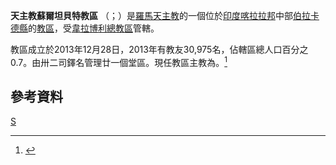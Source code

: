 {{Infobox Roman Catholic diocese
|Roman Catholic Diocese of = 天主教蘇爾坦貝特教區
|Latin name of diocese = Dioecesis Sultanpetensis
|image = 
|caption = 
|location = [[印度|印度]]
|territory = [[喀拉拉邦|喀拉拉邦]][[伯拉卡德縣|伯拉卡德縣]]
|population = 30,975
|rite = 拉丁禮
|patron = 
|province = 韋拉博利
|established = 2013年
|cathedral = 聖巴削主教座堂
|co-cathedral =
|leadership = 主教
|website = 
|pope = {{incumbent pope}}
|ordinary = {{link-en|伯多祿·阿比爾·安多尼薩米|Peter Abir Antonisamy}}
|coadjutor bishop =
|auxiliary =
|emeritus =
}}

'''天主教蘇爾坦貝特教區''' （{{lang-la|Dioecesis Sultanpetensis}}；{{lang-en|Diocese of Sultanpet}}）是[[羅馬天主教|羅馬天主教]]的一個位於[[印度|印度]][[喀拉拉邦|喀拉拉邦]]中部[[伯拉卡德縣|伯拉卡德縣]]的[[教區|教區]]，受[[天主教韋拉博利總教區|韋拉博利總教區]]管轄。

教區成立於2013年12月28日，2013年有教友30,975名，佔轄區總人口百分之0.7。由卅二司鐸名管理廿一個堂區。現任教區主教為{{link-en|伯多祿·阿比爾·安多尼薩米|Peter Abir Antonisamy}}。<ref>{{cite press release |title=RINUNCE E NOMINE, 28.12.2013 |url=https://press.vatican.va/content/salastampa/it/bollettino/pubblico/2013/12/28/0869/01952.html |publisher=Sala Stampa della Santa Sede |accessdate=2019-07-15 |archiveurl=https://web.archive.org/web/20190715111928/https://press.vatican.va/content/salastampa/it/bollettino/pubblico/2013/12/28/0869/01952.html |archivedate=2019-07-15 |language=it |date=2013-12-28 |dead-url=no }}</ref>

==參考資料==
{{reflist}}
[[Category:印度天主教教區|S]]